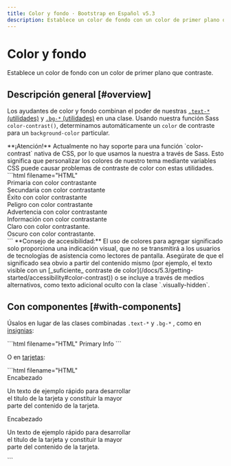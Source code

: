```yaml
---
title: Color y fondo · Bootstrap en Español v5.3
description: Establece un color de fondo con un color de primer plano que contraste.
---
```


# Color y fondo

Establece un color de fondo con un color de primer plano que contraste.

Descripción general [#overview]
--------------------------------

Los ayudantes de color y fondo combinan el poder de nuestras [`.text-*` (utilidades)](/docs/5.3/utilities/colors/) y [`.bg-*` (utilidades)](/docs/5.3/utilities/background/) en una clase. Usando nuestra función Sass `color-contrast()`, determinamos automáticamente un `color` de contraste para un `background-color` particular.

<Callout type="warning" emoji="">
**¡Atención!** Actualmente no hay soporte para una función `color-contrast` nativa de CSS, por lo que usamos la nuestra a través de Sass. Esto significa que personalizar los colores de nuestro tema mediante variables CSS puede causar problemas de contraste de color con estas utilidades.
</Callout>

<DemoIframe path="/demos/bootstrap/5.3/helpers/color-background/overview.html">
    ```html filename="HTML"
    <div class="text-bg-primary p-3">Primaria con color contrastante</div>
    <div class="text-bg-secondary p-3">Secundaria con color contrastante</div>
    <div class="text-bg-success p-3">Éxito con color contrastante</div>
    <div class="text-bg-danger p-3">Peligro con color contrastante</div>
    <div class="text-bg-warning p-3">Advertencia con color contrastante</div>
    <div class="text-bg-info p-3">Información con color contrastante</div>
    <div class="text-bg-light p-3">Claro con color contrastante.</div>
    <div class="text-bg-dark p-3">Oscuro con color contrastante.</div>
    ```
</DemoIframe>

<Callout type="info" emoji="">
**Consejo de accesibilidad:** El uso de colores para agregar significado solo proporciona una indicación visual, que no se transmitirá a los usuarios de tecnologías de asistencia como lectores de pantalla. Asegúrate de que el significado sea obvio a partir del contenido mismo (por ejemplo, el texto visible con un [_suficiente_ contraste de color](/docs/5.3/getting-started/accessibility#color-contrast)) o se incluye a través de medios alternativos, como texto adicional oculto con la clase `.visually-hidden`.
</Callout>

Con componentes [#with-components]
-----------------------------------

Úsalos en lugar de las clases combinadas `.text-*` y `.bg-*` , como en [insignias](/docs/5.3/components/badge/#background-colors):

<DemoIframe path="/demos/bootstrap/5.3/helpers/color-background/with-components-1.html">
    ```html filename="HTML"
    <span class="badge text-bg-primary">Primary</span>
    <span class="badge text-bg-info">Info</span>
    ```
</DemoIframe>

O en [tarjetas](/docs/5.3/components/card/#background-and-color):

<DemoIframe path="/demos/bootstrap/5.3/helpers/color-background/with-components-2.html">
    ```html filename="HTML"
    <div class="card text-bg-primary mb-3" style="max-width: 18rem;">
        <div class="card-header">Encabezado</div>
        <div class="card-body">
            <p class="card-text">Un texto de ejemplo rápido para desarrollar el título de la tarjeta y constituir la
                mayor parte del contenido de la tarjeta.</p>
        </div>
    </div>
    <div class="card text-bg-info mb-3" style="max-width: 18rem;">
        <div class="card-header">Encabezado</div>
        <div class="card-body">
            <p class="card-text">Un texto de ejemplo rápido para desarrollar el título de la tarjeta y constituir la
                mayor parte del contenido de la tarjeta.</p>
        </div>
    </div>
    ```
</DemoIframe>